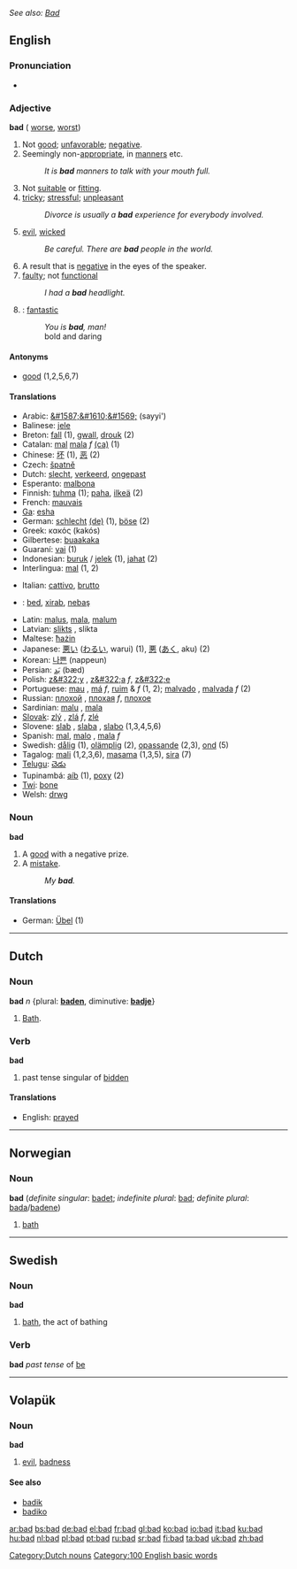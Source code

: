 ''See also: [[Bad]]''
==English==

{{rank|led|low|American|521|bad|forward|remember|fair}}

===Pronunciation===
*{{audio|en-us-bad.ogg|Audio (US)}}

===Adjective===
'''bad'''  ({{compar}} [[worse]], {{superl}} [[worst]])

# Not [[good]]; [[unfavorable]]; [[negative]].
# Seemingly non-[[appropriate]], in [[manners]] etc.
#:''It is '''bad''' manners to talk with your mouth full.''
# Not [[suitable]] or [[fitting]].
# [[tricky]]; [[stressful]]; [[unpleasant]]
#:''Divorce is usually a '''bad''' experience for everybody involved.''
# [[evil]], [[wicked]]
#:''Be careful.  There are '''bad''' people in the world.''
# A result that is [[negative]] in the eyes of the speaker.
# [[faulty]]; not [[functional]]
#:''I had a '''bad''' headlight.''
# {{slang}}: [[fantastic]]
#:''You is '''bad''', man!''
#: bold and daring

====Antonyms====
*[[good]] (1,2,5,6,7)

====Translations====
{{top}}
*Arabic: [[&#1587;&#1610;&#1569;]] (sayyi')
*Balinese: [[jele]]
*Breton: [[fall]] (1), [[gwall]], [[drouk]] (2)
*Catalan:  [[mal]] {{m}} [[mala]] ''f'' [[:ca:mal|(ca)]] (1)
*Chinese: [[坏]] (1), [[恶]] (2)
*Czech: [[špatně]]
*Dutch: [[slecht]], [[verkeerd]], [[ongepast]]
*Esperanto: [[malbona]]
*Finnish: [[tuhma]] (1); [[paha]], [[ilkeä]] (2)
*French: [[mauvais]]
*[[Ga]]: [[esha]]
*German: [[schlecht]] [[:de:schlecht|(de)]] (1), [[böse]] (2)
*Greek: κακός (kakós)
*Gilbertese: [[buaakaka]]
*Guaraní: [[vai]] (1)
*Indonesian: [[buruk]] / [[jelek]] (1), [[jahat]] (2)
*Interlingua: [[mal]] (1, 2)
{{mid}}
*Italian: [[cattivo]], [[brutto]]
*{{ku}}: [[bed]], [[xirab]], [[nebaş]]
*Latin: [[malus]], [[mala]], [[malum]]
*Latvian: [[slikts]] {{m}}, slikta {{f}}
*Maltese: [[ħażin]]
*Japanese: [[悪い]] ([[わるい]], warui) (1), [[悪]] ([[あく]], aku) (2)
*Korean: [[나쁜]] (nappeun)
*Persian: [[بَد]] (bæd)
*Polish: [[z&#322;y]] {{m}}, [[z&#322;a]] ''f'', [[z&#322;e]] {{n}}
*Portuguese: [[mau]] {{m}}, [[má]] ''f'', [[ruim]] {{m}} & ''f'' (1, 2); [[malvado]] {{m}}, [[malvada]] ''f'' (2)
*Russian: [[плохой]] {{m}}, [[плохая]] ''f'', [[плохое]] {{n}}
*Sardinian: [[malu]] {{m}}, [[mala]] {{f}}
*[[Slovak]]: [[zlý]] {{m}}, [[zlá]] ''f'', [[zlé]] {{n}}
*Slovene: [[slab]] {{m}}, [[slaba]] {{f}}, [[slabo]] {{n}} (1,3,4,5,6)
*Spanish: [[mal]], [[malo]] {{m}}, [[mala]] ''f'' 
*Swedish: [[dålig]] (1), [[olämplig]] (2), [[opassande]] (2,3), [[ond]] (5)
*Tagalog: [[mali]] (1,2,3,6), [[masama]] (1,3,5), [[sira]] (7) 
*[[Telugu]]: [[చెడు]]
*Tupinambá: [[aíb]] (1), [[poxy]] (2)
*[[Twi]]: [[bone]]
*Welsh: [[drwg]]
{{bottom}}

===Noun===
'''bad'''

# A [[good]] with a negative prize.
# A [[mistake]].
#:''My '''bad'''.''

====Translations====
*German: [[Übel#Noun|Übel]] (1)

----

== Dutch ==
===Noun===
'''bad''' ''n'' {plural: '''[[baden]]''', diminutive: '''[[badje]]'''}
#[[bath|Bath]].

[[Category:Dutch nouns]]

=== Verb ===
'''bad'''

# past tense singular of [[bidden]]

====Translations====
*English: [[prayed]]

----

==Norwegian==
===Noun===
'''bad''' {{n}} (''definite singular'': [[badet]]; ''indefinite plural'': [[bad]]; ''definite plural'': [[bada]]/[[badene]])

# [[bath]]

----
==Swedish==
===Noun===
'''bad''' {{n}}

# [[bath]], the act of bathing

===Verb===
'''bad''' ''past tense'' of [[be]]
----

== Volapük == 
=== Noun ===
'''bad'''
# [[evil]], [[badness]]

==== See also ====
*[[badik]]
*[[badiko]]

[[Category:100 English basic words]]

[[ar:bad]]
[[bs:bad]]
[[de:bad]]
[[el:bad]]
[[fr:bad]]
[[gl:bad]]
[[ko:bad]]
[[io:bad]]
[[it:bad]]
[[ku:bad]]
[[hu:bad]]
[[nl:bad]]
[[pl:bad]]
[[pt:bad]]
[[ru:bad]]
[[sr:bad]]
[[fi:bad]]
[[ta:bad]]
[[uk:bad]]
[[zh:bad]]